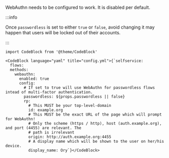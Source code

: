 WebAuthn needs to be configured to work. It is disabled per default.

:::info

Once `passwordless` is set to either `true` or `false`, avoid changing it may
happen that users will be locked out of their accounts.

:::

```mdx-code-block
import CodeBlock from '@theme/CodeBlock'

<CodeBlock language="yaml" title="config.yml">{`selfservice:
  flows:
  methods:
    webauthn:
      enabled: true
      config:
        # If set to true will use WebAuthn for passwordless flows intead of multi-factor authentication.
        passwordless: ${props.passwordless || false}
        rp:
          # This MUST be your top-level-domain
          id: example.org
          # This MUST be the exact URL of the page which will prompt for WebAuthn!
          # Only the scheme (https / http), host (auth.example.org), and port (4455) are relevant. The
          # path is irrelevant
          origin: http://auth.example.org:4455
          # A display name which will be shown to the user on her/his device.
          display_name: Ory`}</CodeBlock>
```
